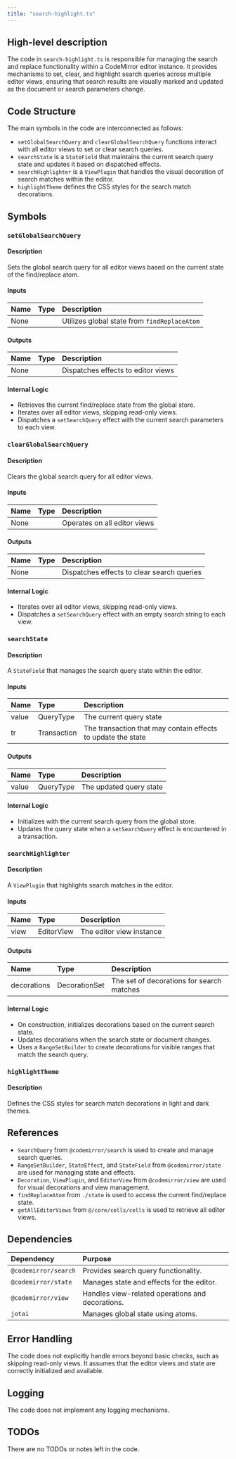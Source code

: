 ```yaml
---
title: "search-highlight.ts"
---
```


## High-level description

The code in `search-highlight.ts` is responsible for managing the search and replace functionality within a CodeMirror editor instance. It provides mechanisms to set, clear, and highlight search queries across multiple editor views, ensuring that search results are visually marked and updated as the document or search parameters change.

## Code Structure

The main symbols in the code are interconnected as follows:
- `setGlobalSearchQuery` and `clearGlobalSearchQuery` functions interact with all editor views to set or clear search queries.
- `searchState` is a `StateField` that maintains the current search query state and updates it based on dispatched effects.
- `searchHighlighter` is a `ViewPlugin` that handles the visual decoration of search matches within the editor.
- `highlightTheme` defines the CSS styles for the search match decorations.

## Symbols

### `setGlobalSearchQuery`
#### Description
Sets the global search query for all editor views based on the current state of the find/replace atom.

#### Inputs
| Name | Type | Description |
|:-----|:-----|:------------|
| None | | Utilizes global state from `findReplaceAtom` |

#### Outputs
| Name | Type | Description |
|:-----|:-----|:------------|
| None | | Dispatches effects to editor views |

#### Internal Logic
- Retrieves the current find/replace state from the global store.
- Iterates over all editor views, skipping read-only views.
- Dispatches a `setSearchQuery` effect with the current search parameters to each view.

### `clearGlobalSearchQuery`
#### Description
Clears the global search query for all editor views.

#### Inputs
| Name | Type | Description |
|:-----|:-----|:------------|
| None | | Operates on all editor views |

#### Outputs
| Name | Type | Description |
|:-----|:-----|:------------|
| None | | Dispatches effects to clear search queries |

#### Internal Logic
- Iterates over all editor views, skipping read-only views.
- Dispatches a `setSearchQuery` effect with an empty search string to each view.

### `searchState`
#### Description
A `StateField` that manages the search query state within the editor.

#### Inputs
| Name | Type | Description |
|:-----|:-----|:------------|
| value | QueryType | The current query state |
| tr | Transaction | The transaction that may contain effects to update the state |

#### Outputs
| Name | Type | Description |
|:-----|:-----|:------------|
| value | QueryType | The updated query state |

#### Internal Logic
- Initializes with the current search query from the global store.
- Updates the query state when a `setSearchQuery` effect is encountered in a transaction.

### `searchHighlighter`
#### Description
A `ViewPlugin` that highlights search matches in the editor.

#### Inputs
| Name | Type | Description |
|:-----|:-----|:------------|
| view | EditorView | The editor view instance |

#### Outputs
| Name | Type | Description |
|:-----|:-----|:------------|
| decorations | DecorationSet | The set of decorations for search matches |

#### Internal Logic
- On construction, initializes decorations based on the current search state.
- Updates decorations when the search state or document changes.
- Uses a `RangeSetBuilder` to create decorations for visible ranges that match the search query.

### `highlightTheme`
#### Description
Defines the CSS styles for search match decorations in light and dark themes.

## References

- `SearchQuery` from `@codemirror/search` is used to create and manage search queries.
- `RangeSetBuilder`, `StateEffect`, and `StateField` from `@codemirror/state` are used for managing state and effects.
- `Decoration`, `ViewPlugin`, and `EditorView` from `@codemirror/view` are used for visual decorations and view management.
- `findReplaceAtom` from `./state` is used to access the current find/replace state.
- `getAllEditorViews` from `@/core/cells/cells` is used to retrieve all editor views.

## Dependencies

| Dependency | Purpose |
|:-----------|:--------|
| `@codemirror/search` | Provides search query functionality. |
| `@codemirror/state` | Manages state and effects for the editor. |
| `@codemirror/view` | Handles view-related operations and decorations. |
| `jotai` | Manages global state using atoms. |

## Error Handling

The code does not explicitly handle errors beyond basic checks, such as skipping read-only views. It assumes that the editor views and state are correctly initialized and available.

## Logging

The code does not implement any logging mechanisms.

## TODOs

There are no TODOs or notes left in the code.